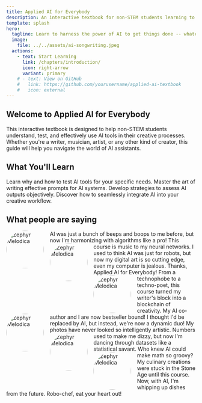 ```yaml
---
title: Applied AI for Everybody
description: An interactive textbook for non-STEM students learning to test and evaluate AI tools.
template: splash
hero:
  tagline: Learn to harness the power of AI to get things done -- whatever that means for you!
  image:
    file: ../../assets/ai-songwriting.jpeg
  actions:
    - text: Start Learning
      link: /chapters/introduction/
      icon: right-arrow
      variant: primary
    # - text: View on GitHub
    #   link: https://github.com/yourusername/applied-ai-textbook
    #   icon: external
---
```



## Welcome to Applied AI for Everybody

This interactive textbook is designed to help non-STEM students understand, test, and effectively use AI tools in their creative processes. Whether you're a writer, musician, artist, or any other kind of creator, this guide will help you navigate the world of AI assistants.

## What You'll Learn

<CardGrid stagger>
	<Card title="AI Tool Testing" icon="magnifier">
		Learn why and how to test AI tools for your specific needs.
	</Card>
	<Card title="Prompt Crafting" icon="pencil">
		Master the art of writing effective prompts for AI systems.
	</Card>
	<Card title="Evaluation Techniques" icon="chart">
		Develop strategies to assess AI outputs objectively.
	</Card>
	<Card title="Creative Integration" icon="rocket">
		Discover how to seamlessly integrate AI into your creative workflow.
	</Card>
</CardGrid>

## What people are saying

<CardGrid>
<Card title="Zephyr Melodica">
  <img src="src/assets/zephyr-testimonial.jpg" alt="Zephyr Melodica" width="100" height="100" style="border-radius: 50%; float: left; margin-right: 1rem;" />
  AI was just a bunch of beeps and boops to me before, but now I'm harmonizing with algorithms like a pro! This course is music to my neural networks.
</Card>
  <Card title="Pixel Picasso">
<img src="src/assets/picasso-testimonial.jpg" alt="Zephyr Melodica" width="100" height="100" style="border-radius: 50%; float: left; margin-right: 1rem;" />
    I used to think AI was just for robots, but now my digital art is so cutting edge, even my computer is jealous. Thanks, Applied AI for Everybody!
  </Card>
  <Card title="Sylvia Syllable">
  <img src="src/assets/sylvia-testimonial.jpg" alt="Zephyr Melodica" width="100" height="100" style="border-radius: 50%; float: left; margin-right: 1rem;" />
    From a technophobe to a techno-poet, this course turned my writer's block into a blockchain of creativity. My AI co-author and I are now bestseller bound!
  </Card>
  <Card title="Lenny Lens">
<img src="src/assets/lenny-testimonial.jpg" alt="Zephyr Melodica" width="100" height="100" style="border-radius: 50%; float: left; margin-right: 1rem;" />
    I thought I'd be replaced by AI, but instead, we're now a dynamic duo! My photos have never looked so intelligently artistic.
  </Card>
  <Card title="Donna Data">
  <img src="src/assets/donna-testimonial.jpg" alt="Zephyr Melodica" width="100" height="100" style="border-radius: 50%; float: left; margin-right: 1rem;" />
    Numbers used to make me dizzy, but now I'm dancing through datasets like a statistical savant. Who knew AI could make math so groovy?
  </Card>
  <Card title="Freddie Foodie">
  <img src="src/assets/freddie-testimonial.jpg" alt="Zephyr Melodica" width="100" height="100" style="border-radius: 50%; float: left; margin-right: 1rem;" />
    My culinary creations were stuck in the Stone Age until this course. Now, with AI, I'm whipping up dishes from the future. Robo-chef, eat your heart out!
  </Card>
</CardGrid>